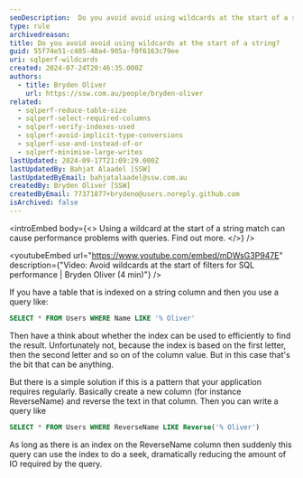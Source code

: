 ```yaml
---
seoDescription:  Do you avoid avoid using wildcards at the start of a string?
type: rule
archivedreason:
title: Do you avoid avoid using wildcards at the start of a string?
guid: 55f74e51-c405-40a4-905a-f0f6163c79ee
uri: sqlperf-wildcards
created: 2024-07-24T20:46:35.000Z
authors:
  - title: Bryden Oliver
    url: https://ssw.com.au/people/bryden-oliver
related:
  - sqlperf-reduce-table-size
  - sqlperf-select-required-columns
  - sqlperf-verify-indexes-used
  - sqlperf-avoid-implicit-type-conversions
  - sqlperf-use-and-instead-of-or
  - sqlperf-minimise-large-writes
lastUpdated: 2024-09-17T21:09:29.000Z
lastUpdatedBy: Bahjat Alaadel [SSW]
lastUpdatedByEmail: bahjatalaadel@ssw.com.au
createdBy: Bryden Oliver [SSW]
createdByEmail: 77371877+brydeno@users.noreply.github.com
isArchived: false
---
```


<introEmbed
  body={<>
Using a wildcard at the start of a string match can cause performance problems with queries. Find out more.
  </>}
/>

<youtubeEmbed url="https://www.youtube.com/embed/mDWsG3P947E" description={"Video: Avoid wildcards at the start of filters for SQL performance | Bryden Oliver (4 min)"} />


If you have a table that is indexed on a string column and then you use a query like:

```sql
SELECT * FROM Users WHERE Name LIKE '% Oliver'
```

Then have a think about whether the index can be used to efficiently to find the result.
Unfortunately not, because the index is based on the first letter, then the second letter and so on of the column value. But in this case that's the bit that can be anything.

But there is a simple solution if this is a pattern that your application requires regularly. Basically create a new column (for instance ReverseName) and reverse the text in that column. Then you can write a query like

```sql
SELECT * FROM Users WHERE ReverseName LIKE Reverse('% Oliver')
```

As long as there is an index on the ReverseName column then suddenly this query can use the index to do a seek, dramatically reducing the amount of IO required by the query.

